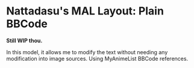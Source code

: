 = Nattadasu's MAL Layout: Plain BBCode =

'''Still WIP thou.'''

In this model, it allows me to modify the text without needing any modification into image sources. Using MyAnimeList BBCode references.